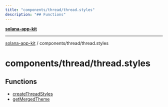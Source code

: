 ```yaml
---
title: "components/thread/thread.styles"
description: "## Functions"
---
```


[**solana-app-kit**](../../../README.mdx)

***

[solana-app-kit](../../../README.mdx) / components/thread/thread.styles

# components/thread/thread.styles

## Functions

- [createThreadStyles](functions/createThreadStyles.mdx)
- [getMergedTheme](functions/getMergedTheme.mdx)
